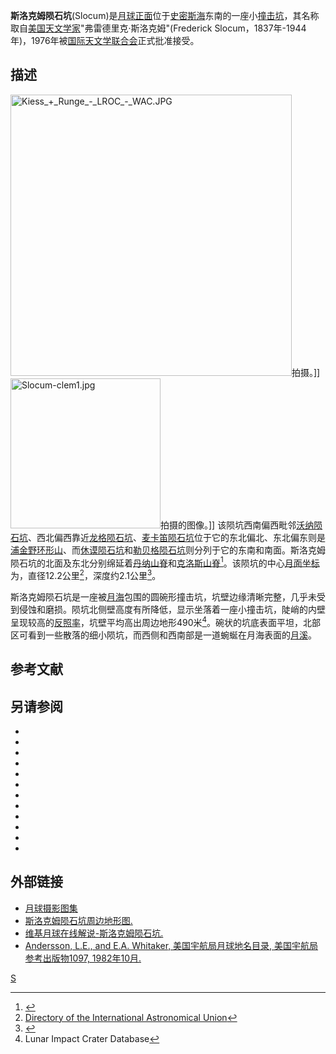 {{lunar crater data|
 image=Slocum crater AS15-M-0921.jpg|240px|
 caption=[[阿波罗15号|阿波罗15号]]测绘相机拍摄的图像|
 latitude=3.15|
 N_or_S=S|
 longitude=89.07|
 E_or_W=E|
 diameter=12.2公里|
 depth=2.1公里| 
 colong=271|
 eponym=弗雷德里克·斯洛克姆}}

'''斯洛克姆陨石坑'''(Slocum)是[[月球正面|月球正面]]位于[[史密斯海|史密斯海]]东南的一座小[[撞击坑|撞击坑]]，其名称取自[[美国|美国]][[天文学家|天文学家]]"弗雷德里克·斯洛克姆"(Frederick Slocum，1837年-1944年)，1976年被[[国际天文学联合会|国际天文学联合会]]正式批准接受。

==描述==
[[Image:Kiess_+_Runge_-_LROC_-_WAC.JPG|450px]]拍摄。]]
[[Image:Slocum-clem1.jpg|240px]]拍摄的图像。]]
该陨坑西南偏西毗邻[[沃纳陨石坑|沃纳陨石坑]]、西北偏西靠近[[龙格陨石坑|龙格陨石坑]]、[[麦卡笛陨石坑|麦卡笛陨石坑]]位于它的东北偏北、东北偏东则是[[浦金野环形山|浦金野环形山]]、而[[休谟陨石坑|休谟陨石坑]]和[[勒贝格陨石坑|勒贝格陨石坑]]则分列于它的东南和南面。斯洛克姆陨石坑的北面及东北分别绵延着[[丹纳山脊|丹纳山脊]]和[[克洛斯山脊|克洛斯山脊]]<ref>{{Cite web |url=http://planetarynames.wr.usgs.gov/images/Lunar/lac_81_wac.pdf |title=Crater Slocum on the LAC-81 map |access-date=2016-08-19 |archive-date=2016-12-13 |archive-url=https://web.archive.org/web/20161213022122/https://planetarynames.wr.usgs.gov/images/Lunar/lac_81_wac.pdf |dead-url=no }}</ref>。该陨坑的中心[[月面坐标|月面坐标]]为{{Coord|3.15|S|89.07|E|globe:Moon|nogoogle=1|noosm=1}}，直径12.2公里<ref name="IAU">[http://planetarynames.wr.usgs.gov/Feature/5601 Directory of the International Astronomical Union]</ref>，深度约2.1公里<ref>{{Cite web |url=http://fisherka.csolutionshosting.net/astronote/plan/craterdepth/html/CraterDepthFeatureNameWestfall.html |title=John E. Westfall's Atlas of the Lunar Terminator, Cambridge Univ. Press (2000) |access-date=2016-08-19 |archive-date=2014-12-18 |archive-url=https://archive.today/20141218234310/http://fisherka.csolutionshosting.net/astronote/plan/craterdepth/html/CraterDepthFeatureNameWestfall.html |dead-url=no }}</ref>。

斯洛克姆陨石坑是一座被[[月海|月海]]包围的圆碗形撞击坑，坑壁边缘清晰完整，几乎未受到侵蚀和磨损。陨坑北侧壁高度有所降低，显示坐落着一座小撞击坑，陡峭的内壁呈现较高的[[反照率|反照率]]，坑壁平均高出周边地形490米<ref name=LICD>Lunar Impact Crater Database</ref>。碗状的坑底表面平坦，北部区可看到一些散落的细小陨坑，而西侧和西南部是一道蜿蜒在月海表面的[[月溪|月溪]]。

==参考文献==
{{reflist}}

==另请参阅==
{{refbegin}}
* {{cite book
  | last1 = Andersson
  | first1 = L. E.
  | last2 = Whitaker
  | first2 = E. A.
  | authorlink2 = Ewen Whitaker
  | date = 1982
  | title = [[NASA|NASA]] Catalogue of Lunar Nomenclature
  | publisher = NASA RP-1097
  | ref = harv
  }}
* {{cite web
  | last = Blue
  | first = Jennifer
  | date = July 25, 2007
  | title = Gazetteer of Planetary Nomenclature
  | publisher = [[United_States_Geological_Survey|USGS]]
  | url = http://planetarynames.wr.usgs.gov/
  | accessdate = 2007-08-05
  | ref = harv
  | archive-date = 2012-04-08
  | archive-url = https://www.webcitation.org/66mXDr4G9?url=http://planetarynames.wr.usgs.gov/
  | dead-url = no
  }}
* {{cite book
  | last1 = Bussey
  | first1 = B.
  | authorlink1 = Ben Bussey
  | last2 = Spudis
  | first2 = P.
  | authorlink2 = Paul Spudis
  | date = 2004
  | title = The Clementine Atlas of the Moon
  | publisher = Cambridge University Press
  | location = New York
  | isbn = 978-0-521-81528-4
  | ref = harv
  }}
* {{cite book
  | last1 = Cocks
  | first1 = Elijah E.
  | last2 = Cocks
  | first2 = Josiah C.
  | date = 1995
  | title = Who's Who on the Moon: A Biographical Dictionary of Lunar Nomenclature
  | url = https://archive.org/details/isbn_9780936389271
  | publisher = Tudor Publishers
  | isbn = 978-0-936389-27-1
  | ref = harv
  }}
* {{cite web
  | last = McDowell
  | first = Jonathan
  | date = July 15, 2007
  | url = http://host.planet4589.org/astro/lunar/
  | title = Lunar Nomenclature
  | publisher = Jonathan's Space Report
  | accessdate = 2007-10-24
  | ref = harv
  | archive-date = 2012-05-26
  | archive-url = https://www.webcitation.org/67wcYNfK3?url=http://host.planet4589.org/astro/lunar/
  | dead-url = no
  }}
* {{cite journal| last1 = Menzel| first1 = D. H.| last2 = Minnaert| first2 = M.| last3 = Levin| first3 = B.| last4 = Dollfus| first4 = A.| last5 = Bell| first5 = B.| title = Report on Lunar Nomenclature by the Working Group of Commission 17 of the IAU| doi = 10.1007/BF00171763| journal = Space Science Reviews| volume = 12| issue = 2| pages = 136–186| date = 1971| bibcode = 1971SSRv...12..136M| ref = harv}}
* {{cite book
  | first = Patrick
  | last = Moore
  | authorlink = Patrick Moore
  | date = 2001
  | title = On the Moon
  | url = https://archive.org/details/patrickmooreonmo00patr
  | publisher = Sterling Publishing Co.
  | isbn = 978-0-304-35469-6
  | ref = harv
  }}
* {{cite book
  | first = Fred W.
  | last = Price
  | date = 1988
  | title = The Moon Observer's Handbook
  | publisher = Cambridge University Press
  | isbn = 978-0-521-33500-3
  | ref = harv
  }}
* {{cite book
  | last = Rükl
  | first = Antonín
  | authorlink = Antonín Rükl
  | date = 1990
  | title = Atlas of the Moon
  | publisher = Kalmbach Books
  | isbn = 978-0-913135-17-4
  | ref = harv
  }}
* {{cite book
  | last = Webb
  | first = Rev. T. W.
  | authorlink = Thomas William Webb
  | date = 1962
  | title = Celestial Objects for Common Telescopes
  | url = https://archive.org/details/celestialobjects00webb
  | edition = 6th revised
  | publisher = Dover
  | isbn = 978-0-486-20917-3
  | ref = harv
  }}
* {{cite book
  | first = Ewen A.
  | last = Whitaker
  | authorlink = Ewen Whitaker
  | date = 1999
  | title = Mapping and Naming the Moon
  | publisher = Cambridge University Press
  | isbn = 978-0-521-62248-6
  | ref = harv
  }}
* {{cite book
  | first = Peter T.
  | last = Wlasuk
  | date = 2000
  | title = Observing the Moon
  | publisher = Springer
  | isbn = 978-1-85233-193-1
  | ref = harv
 }}
{{refend}}

==外部链接==
*[http://www.lpi.usra.edu/resources/lunar_orbiter/bin/srch_nam.shtml?Slocum%7C0 月球摄影图集] {{Wayback|url=http://www.lpi.usra.edu/resources/lunar_orbiter/bin/srch_nam.shtml?Slocum%7C0 |date=20201127013427 }}
*[http://www.lpi.usra.edu/resources/mapcatalog/LTO/lto81b2_1/ 斯洛克姆陨石坑周边地形图.] {{Wayback|url=http://www.lpi.usra.edu/resources/mapcatalog/LTO/lto81b2_1/ |date=20201127014548 }}
*[http://the-moon.wikispaces.com/Slocum 维基月球在线解说-斯洛克姆陨石坑.] {{Wayback|url=http://the-moon.wikispaces.com/Slocum |date=20180531115722 }}
*[http://planet4589.org/astro/lunar/RP-1097.pdf Andersson, L.E., and E.A. Whitaker, 美国宇航局月球地名目录, 美国宇航局参考出版物1097, 1982年10月.] {{Wayback|url=http://planet4589.org/astro/lunar/RP-1097.pdf |date=20141006125838 }}

[[Category:月球环形山|S]]
{{月球環形山 (R-S)}}